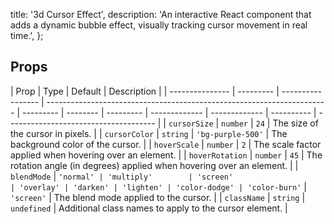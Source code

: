   title: '3d Cursor Effect',
  description:
    'An interactive React component that adds a dynamic bubble effect, visually tracking cursor movement in real time.',
};

<ComponentCodePreview name='scaling-cursor' />

## Props

| Prop            | Type      | Default           | Description                                                            |
| --------------- | --------- | ----------------- | ---------------------------------------------------------------------- | --------- | -------- | --------- | ------------- | ------------- | ---------- | ------------------------------------- |
| `cursorSize`    | `number`  | `24`              | The size of the cursor in pixels.                                      |
| `cursorColor`   | `string`  | `'bg-purple-500'` | The background color of the cursor.                                    |
| `hoverScale`    | `number`  | `2`               | The scale factor applied when hovering over an element.                |
| `hoverRotation` | `number`  | `45`              | The rotation angle (in degrees) applied when hovering over an element. |
| `blendMode`     | `'normal' | 'multiply'        | 'screen'                                                               | 'overlay' | 'darken' | 'lighten' | 'color-dodge' | 'color-burn'` | `'screen'` | The blend mode applied to the cursor. |
| `className`     | `string`  | `undefined`       | Additional class names to apply to the cursor element.                 |
